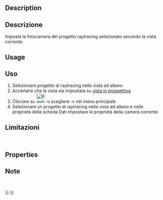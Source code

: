 <languages/>

<div class="mw-translate-fuzzy">
{{Docnav/it|[[Raytracing_InsertPart/it|Inserisci parte]]|[[Raytracing_ExportProject/it|Esporta progetto]]|[[Raytracing_Workbench/it|Raytracing]]|IconL=Raytracing_InsertPart.png|IconC=Workbench_Raytracing.svg|IconR=Raytracing_ExportProject.png}}
</div>

<div class="mw-translate-fuzzy">
{{GuiCommand/it|Name=Raytracing ResetCamera|Name/it=ResetCamera|MenuLocation=Raytracing → ResetCamera||Workbenches=[[Raytracing_Workbench/it|Raytracing]]|Shortcut=|SeeAlso=}}
</div>

==Description==

<div class="mw-translate-fuzzy">
==Descrizione==
Imposta la fotocamera del progetto raytracing selezionato secondo la vista corrente.
</div>

==Usage==

<div class="mw-translate-fuzzy">
==Uso==
#Selezionare progetto di raytracing nella vista ad albero
#Accertarsi che la vista sia impostata su [[Std PerspectiveCamera/it|vista in prospettiva]]
#Cliccare su [[Image:Raytracing_ResetCamera.png|32px]] o scegliere {{KEY| Raytracing}}  →  {{KEY|[[Image:Raytracing_ResetCamera.png|32px]] Reset Camera}}  nel menu principale
#Selezionare un progetto di raytracing nella vista ad albero e nelle proprietà della scheda Dati impostare le proprietà della camera corrente
</div>

<div class="mw-translate-fuzzy">
==Limitazioni==
<br />
</div>

==Properties==

<div class="mw-translate-fuzzy">
==Note==
<br />
</div>


<div class="mw-translate-fuzzy">
{{Docnav/it|[[Raytracing_InsertPart/it|Inserisci parte]]|[[Raytracing_ExportProject/it|Esporta progetto]]|[[Raytracing_Workbench/it|Raytracing]]|IconL=Raytracing_InsertPart.png|IconC=Workbench_Raytracing.svg|IconR=Raytracing_ExportProject.png}}
</div>

{{Raytracing_Tools_navi{{#translation:}}}}
{{Userdocnavi{{#translation:}}}}